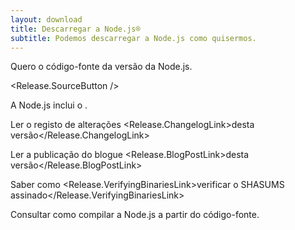 ```yaml
---
layout: download
title: Descarregar a Node.js®
subtitle: Podemos descarregar a Node.js como quisermos.
---
```


<section>
Quero o código-fonte da versão <Release.VersionDropdown /> da Node.js.

<Release.SourceButton />
</section>

<section>
A Node.js inclui o <Release.NpmLink />.

Ler o registo de alterações <Release.ChangelogLink>desta versão</Release.ChangelogLink>

Ler a publicação do blogue <Release.BlogPostLink>desta versão</Release.BlogPostLink>

Saber como <Release.VerifyingBinariesLink>verificar o SHASUMS assinado</Release.VerifyingBinariesLink>

Consultar como <LinkWithArrow href="https://github.com/nodejs/node/blob/main/BUILDING.md#building-nodejs-on-supported-platforms"> compilar a Node.js </LinkWithArrow> a partir do código-fonte.

</section>
